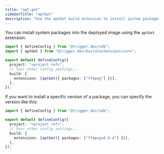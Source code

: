 ```yaml
---
title: "apt-get"
sidebarTitle: "aptGet"
description: "Use the aptGet build extension to install system packages into the deployed image"
---
```


You can install system packages into the deployed image using the `aptGet` extension:

```ts
import { defineConfig } from "@trigger.dev/sdk";
import { aptGet } from "@trigger.dev/build/extensions/core";

export default defineConfig({
  project: "<project ref>",
  // Your other config settings...
  build: {
    extensions: [aptGet({ packages: ["ffmpeg"] })],
  },
});
```

If you want to install a specific version of a package, you can specify the version like this:

```ts
import { defineConfig } from "@trigger.dev/sdk";

export default defineConfig({
  project: "<project ref>",
  // Your other config settings...
  build: {
    extensions: [aptGet({ packages: ["ffmpeg=6.0-4"] })],
  },
});
```

